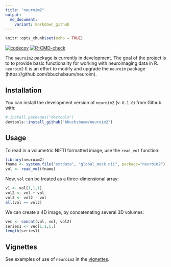 ```yaml
---
title: "neuroim2"
output:
  md_document:
    variant: markdown_github
---
```


```r
knitr::opts_chunk$set(echo = TRUE)
```
<!-- badges: start -->
 [![codecov](https://codecov.io/github/bbuchsbaum/neuroim2/branch/master/graphs/badge.svg)](https://codecov.io/github/bbuchsbaum/neuroim2)
[![R-CMD-check](https://github.com/bbuchsbaum/neuroim2/actions/workflows/R-CMD-check.yaml/badge.svg)](https://github.com/bbuchsbaum/neuroim2/actions/workflows/R-CMD-check.yaml)
<!-- badges: end -->

The `neuroim2` package is currently in development. The goal of the project is to to provide basic functionality for working with neuroimaging data in R. `neuroim2` It is an effort to modify and upgrade the `neuroim` package (https://github.com/bbuchsbaum/neuroim). 


## Installation

You can install the development version of `neuroim2` (v. `0.1.0`) from Github with:

```r
# install.packages("devtools")
devtools::install_github("bbuchsbaum/neuroim2")
```

## Usage

To read in a volumetric NIFTI formatted image, use the `read_vol` function:

```r
library(neuroim2)
fname <- system.file("extdata", "global_mask.nii", package="neuroim2")
vol <- read_vol(fname)
```

Now, `vol` can be treated as a three-dimensional array:

```r

v1 <- vol[1,1,1]
vol2 <- vol + vol
vol3 <- vol2 - vol
all(vol == vol3)
```

We can create a 4D image, by concatenating several 3D volumes:

```r

vec <- concat(vol, vol, vol2)
series1 <- vec[1,1,1,]
length(series1)
```

## Vignettes

See examples of use of `neuroim2` in the [vignettes](https://bbuchsbaum.github.io/neuroim2/articles/index.html).
